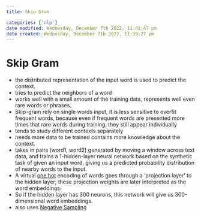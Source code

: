 ```yaml
---
title: Skip Gram

categories: ['nlp']
date modified: Wednesday, December 7th 2022, 11:41:47 pm
date created: Wednesday, December 7th 2022, 11:39:27 pm
---
```


# Skip Gram


- the distributed representation of the input word is used to predict the context.
- tries to predict the neighbors of a word
- works well with a small amount of the training data, represents well even rare words or phrases.
- Skip-gram rely on single words input, it is less sensitive to overfit frequent words, because even if frequent words are presented more times that rare words during training, they still appear individually
- tends to study different contexts separately
- needs more data to be trained contains more knowledge about the context.
- takes in pairs (word1, word2) generated by moving a window across text data, and trains a 1-hidden-layer neural network based on the synthetic task of given an input word, giving us a predicted probability distribution of nearby words to the input. 
- A virtual [one hot](one hot.qmd) encoding of words goes through a ‘projection layer’ to the hidden layer; these projection weights are later interpreted as the word embeddings. 
- So if the hidden layer has 300 neurons, this network will give us 300-dimensional word embeddings.
- also uses [Negative Sampling](Negative Sampling.qmd)




